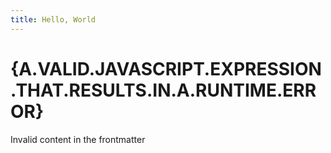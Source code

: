 ```yaml
---
title: Hello, World
---
```


# {A.VALID.JAVASCRIPT.EXPRESSION.THAT.RESULTS.IN.A.RUNTIME.ERROR}

Invalid content in the frontmatter
